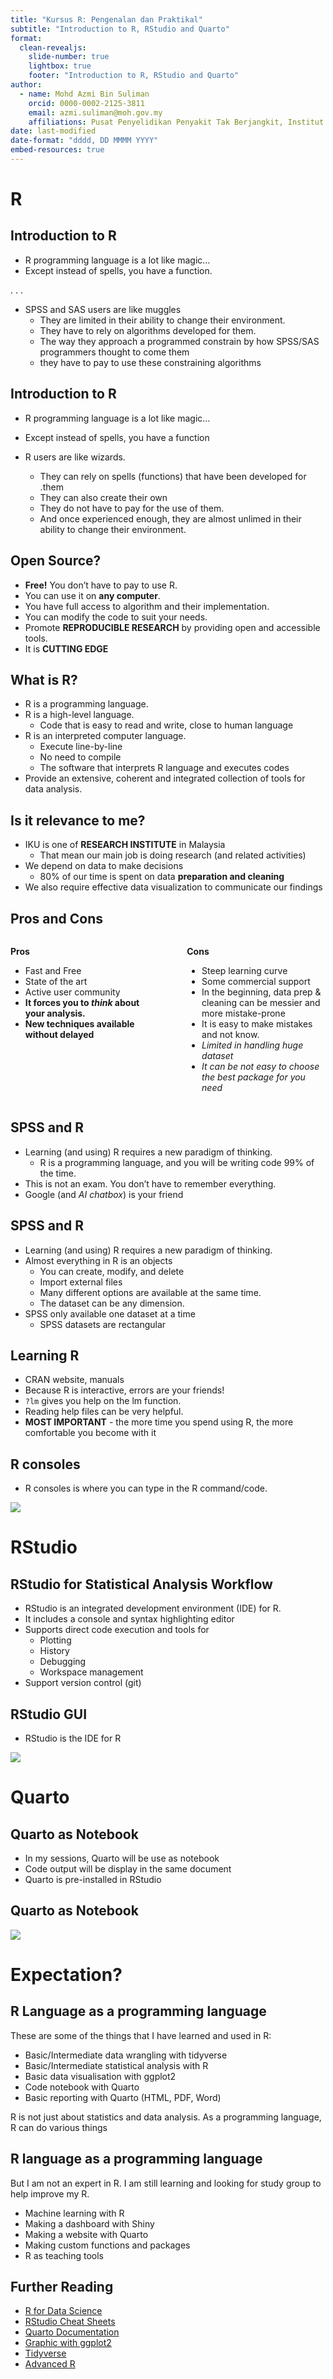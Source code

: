```yaml
---
title: "Kursus R: Pengenalan dan Praktikal"
subtitle: "Introduction to R, RStudio and Quarto"
format: 
  clean-revealjs: 
    slide-number: true
    lightbox: true
    footer: "Introduction to R, RStudio and Quarto"
author:
  - name: Mohd Azmi Bin Suliman
    orcid: 0000-0002-2125-3811
    email: azmi.suliman@moh.gov.my
    affiliations: Pusat Penyelidikan Penyakit Tak Berjangkit, Institut Kesihatan Umum
date: last-modified
date-format: "dddd, DD MMMM YYYY"
embed-resources: true
---
```


# R

## Introduction to R

-   R programming language is a lot like magic...
-   Except instead of spells, you have a function.

. . .

-   SPSS and SAS users are like muggles
    -   They are limited in their ability to change their environment.
    -   They have to rely on algorithms developed for them.
    -   The way they approach a programmed constrain by how SPSS/SAS programmers thought to come them
    -   they have to pay to use these constraining algorithms

## Introduction to R

-   R programming language is a lot like magic...
-   Except instead of spells, you have a function


-   R users are like wizards.
    -   They can rely on spells (functions) that have been developed for .them
    -   They can also create their own
    -   They do not have to pay for the use of them.
    -   And once experienced enough, they are almost unlimed in their ability to change their environment.

## Open Source?

-   **Free!** You don't have to pay to use R.
-   You can use it on **any computer**.
-   You have full access to algorithm and their implementation.
-   You can modify the code to suit your needs.
-   Promote **REPRODUCIBLE RESEARCH** by providing open and accessible tools.
-   It is **CUTTING EDGE**

## What is R?

-   R is a programming language.
-   R is a high-level language.
    -   Code that is easy to read and write, close to human language
-   R is an interpreted computer language.
    -   Execute line-by-line
    -   No need to compile
    -   The software that interprets R language and executes codes
-   Provide an extensive, coherent and integrated collection of tools for data analysis.

## Is it relevance to me?

-   IKU is one of **RESEARCH INSTITUTE** in Malaysia
    -   That mean our main job is doing research (and related activities)
-   We depend on data to make decisions
    -   80% of our time is spent on data **preparation and cleaning**
-   We also require effective data visualization to communicate our findings

## Pros and Cons

::: columns
::: {.column width="48%"}
**Pros**

-   Fast and Free
-   State of the art
-   Active user community
-   **It forces you to *think* about your analysis.**
-   **New techniques available without delayed**
:::

::: {.column width="4%"}
:::

::: {.column width="48%"}
**Cons**

-   Steep learning curve
-   Some commercial support
-   In the beginning, data prep & cleaning can be messier and more mistake-prone
-   It is easy to make mistakes and not know.
-   *Limited in handling huge dataset*
-   *It can be not easy to choose the best package for you need*
:::
:::

## SPSS and R

-   Learning (and using) R requires a new paradigm of thinking.
    -   R is a programming language, and you will be writing code 99% of the time.
-   This is not an exam. You don't have to remember everything.
-   Google (and *AI chatbox*) is your friend

## SPSS and R

-   Learning (and using) R requires a new paradigm of thinking.
-   Almost everything in R is an objects
    -   You can create, modify, and delete
    -   Import external files
    -   Many different options are available at the same time.
    -   The dataset can be any dimension.
-   SPSS only available one dataset at a time
    -   SPSS datasets are rectangular

## Learning R

-   CRAN website, manuals
-   Because R is interactive, errors are your friends!
-   `?lm` gives you help on the lm function.
-   Reading help files can be very helpful.
-   **MOST IMPORTANT** - the more time you spend using R, the more comfortable you become with it

## R consoles

-   R consoles is where you can type in the R command/code.

![](images/r_console_0.png) 


# RStudio

## RStudio for Statistical Analysis Workflow

-   RStudio is an integrated development environment (IDE) for R.
-   It includes a console and syntax highlighting editor 
-   Supports direct code execution and tools for 
    -   Plotting
    -   History
    -   Debugging
    -   Workspace management
-   Support version control (git)

## RStudio GUI

-   RStudio is the IDE for R

![](images/rstudio_ide_0.png)

# Quarto

##  {background-iframe="https://quarto.org/"}

## Quarto as Notebook

-   In my sessions, Quarto will be use as notebook
-   Code output will be display in the same document
-   Quarto is pre-installed in RStudio

## Quarto as Notebook

![](images/quarto_rstudio.png)

# Expectation?

## R Language as a programming language

These are some of the things that I have learned and used in R:

-   Basic/Intermediate data wrangling with tidyverse
-   Basic/Intermediate statistical analysis with R
-   Basic data visualisation with ggplot2
-   Code notebook with Quarto
-   Basic reporting with Quarto (HTML, PDF, Word)

::: notes
R is not just about statistics and data analysis. As a programming language, R can do various things
:::

## R language as a programming language

But I am not an expert in R. I am still learning and looking for study group to help improve my R.

-   Machine learning with R
-   Making a dashboard with Shiny
-   Making a website with Quarto
-   Making custom functions and packages
-   R as teaching tools

## Further Reading

-   [R for Data Science](https://r4ds.had.co.nz/)
-   [RStudio Cheat Sheets](https://www.rstudio.com/resources/cheatsheets/)
-   [Quarto Documentation](https://quarto.org/)
-   [Graphic with ggplot2](https://ggplot2-book.org/)
-   [Tidyverse](https://www.tidyverse.org/)
-   [Advanced R](https://adv-r.hadley.nz/)

